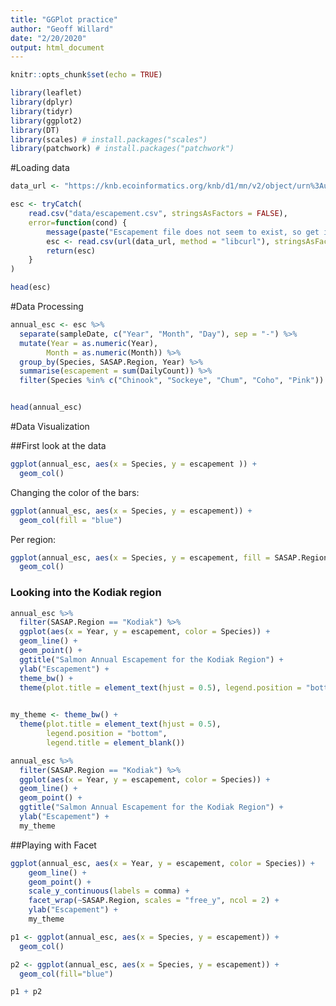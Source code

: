 ```yaml
---
title: "GGPlot practice"
author: "Geoff Willard"
date: "2/20/2020"
output: html_document
---
```


```r
knitr::opts_chunk$set(echo = TRUE)
```

```r
library(leaflet)
library(dplyr)
library(tidyr)
library(ggplot2)
library(DT)
library(scales) # install.packages("scales")
library(patchwork) # install.packages("patchwork")
```

#Loading data
```r
data_url <- "https://knb.ecoinformatics.org/knb/d1/mn/v2/object/urn%3Auuid%3Af119a05b-bbe7-4aea-93c6-85434dcb1c5e"

esc <- tryCatch(
    read.csv("data/escapement.csv", stringsAsFactors = FALSE),
    error=function(cond) {
        message(paste("Escapement file does not seem to exist, so get it from the KNB."))
        esc <- read.csv(url(data_url, method = "libcurl"), stringsAsFactors = FALSE)
        return(esc)
    }
)

head(esc)

```

#Data Processing
```r
annual_esc <- esc %>% 
  separate(sampleDate, c("Year", "Month", "Day"), sep = "-") %>% 
  mutate(Year = as.numeric(Year),
        Month = as.numeric(Month)) %>% 
  group_by(Species, SASAP.Region, Year) %>% 
  summarise(escapement = sum(DailyCount)) %>% 
  filter(Species %in% c("Chinook", "Sockeye", "Chum", "Coho", "Pink"))


head(annual_esc)
```

#Data Visualization

##First look at the data

```r
ggplot(annual_esc, aes(x = Species, y = escapement )) + 
  geom_col()
```

Changing the color of the bars:
```r
ggplot(annual_esc, aes(x = Species, y = escapement)) + 
  geom_col(fill = "blue")
```

Per region:
```r
ggplot(annual_esc, aes(x = Species, y = escapement, fill = SASAP.Region)) +
  geom_col()
```

### Looking into the Kodiak region

```r
annual_esc %>% 
  filter(SASAP.Region == "Kodiak") %>% 
  ggplot(aes(x = Year, y = escapement, color = Species)) +
  geom_line() +
  geom_point() +
  ggtitle("Salmon Annual Escapement for the Kodiak Region") +
  ylab("Escapement") +
  theme_bw() +
  theme(plot.title = element_text(hjust = 0.5), legend.position = "bottom")
  
```

```r
my_theme <- theme_bw() +
  theme(plot.title = element_text(hjust = 0.5), 
        legend.position = "bottom",
        legend.title = element_blank())

annual_esc %>% 
  filter(SASAP.Region == "Kodiak") %>% 
  ggplot(aes(x = Year, y = escapement, color = Species)) +
  geom_line() +
  geom_point() +
  ggtitle("Salmon Annual Escapement for the Kodiak Region") +
  ylab("Escapement") +
  my_theme
```

##Playing with Facet

```r
ggplot(annual_esc, aes(x = Year, y = escapement, color = Species)) + 
    geom_line() +
    geom_point() +
    scale_y_continuous(labels = comma) +
    facet_wrap(~SASAP.Region, scales = "free_y", ncol = 2) +
    ylab("Escapement") +
    my_theme
```

```r
p1 <- ggplot(annual_esc, aes(x = Species, y = escapement)) +
  geom_col()

p2 <- ggplot(annual_esc, aes(x = Species, y = escapement)) +
  geom_col(fill="blue")

p1 + p2
```

